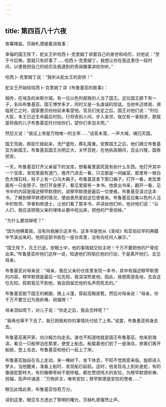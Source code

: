 ```yaml
---
---
---
```

title: 第四百八十六夜
---






夜幕降临，莎赫札德接着讲故事：





幸福的国王陛下，蛇女王听哈西卜·克里姆丁讲罢自己的身世和经历，对他说：“至于今后嘛，那就只有好事了……哈西卜·克里姆丁，我想让你在我这里住一段时间，以便我把自己的经历及我遇到的奇闻趣事讲给你听。”

哈西卜·克里姆丁说：“我听从蛇女王的安排！”





蛇女王开始给哈西卜·克里姆丁讲《布鲁基亚的故事》：

相传，在埃及的米斯尔城，有一位以色列部族的人当了国王。这位国王膝下有一子，名叫布鲁基亚。国王博学多才，同时又是一名虔诚的信徒。当他年迈体弱、濒临死亡之时，国家要员纷纷前来看望他。官员们坐定之后，国王对他们说：“列位大臣，本王已近生命最后时刻，行将告别人间，步入来世。我仅有一事相求，那就是将我的儿子布鲁基亚托付给你们，望你们多加关照。”

然后又说：“我证上帝是万物唯一的主宰……”话音未落，一声大喊，魂归天国。

国王驾崩，群臣忙碌起来，洗尸盛殓，葬礼隆重。安葬国王之后，他们拥立布鲁基亚为新国王。布鲁基亚国王光明正大，关怀百姓，在他执政期间，百业兴隆，国泰民安。

一天，布鲁基亚打开父亲留下的宝库，想看看里面究竟有些什么东西。他打开其中一个宝库，发现里面有道门，推开门进去一看，只见那是一间幽室，那里有一根白色大理石柱，柱子上有一口乌木箱子。布鲁基亚拿下那口箱子，打开一看，发现里面有一只金匣子。他打开金匣子，看见里面有一本书。他拿出书来，翻开一看，见书中的内容是描述穆罕默德的，说穆罕默德是最后一位使者。布鲁基亚读过这本书，了解到穆罕默德的情况，便由衷热爱起这位使者来。布鲁基亚召集以色列人当中的牧师、学者和修道士，让他们看了那本书，并读给他们听。他对他们说：“众人们，我应该把我父亲的埋体从墓中挖出来，把他的尸骨烧掉。”

“为什么要烧掉呢？”

“因为他瞒着我，没有向我展示这本书。这本书是他从《圣经》和亚伯拉罕的典籍中节录出来的。他把这部书放在一座仓库里，没有向任何人展示。”

“国王陛下，先王已逝，安眠土中，他的事情就交给主吧！千万不要把他的尸骨挖出来。”布鲁基亚听他们这样一说，知道他们将阻拦他的行动，于是离开他们，去见母亲。

布鲁基亚对母亲说：“母亲，我在父亲的仓库里发现一本书，其中有描述穆罕默德的内容。穆罕默德是最后一位先知，我深深热爱他。因此，我想周游各地，去会这位先知。假若我见不到他，我会因留恋他的名声而死去的。”

布鲁基亚脱下国王的朝服，换上斗篷，穿起高靿皮靴，然后对母亲说：“母亲，你千万不要忘记为我祈祷、祝福呀！”

母亲泪如雨下，对儿子说：“你走之后，我会怎样呢？”

“我再也等不下去了。我已把我和你的事情托付给了上帝。”说罢，布鲁基亚转身走去。

布鲁基亚离开家，向沙姆方向走去。谁也不知道他就是国王布鲁基亚。他来到海滨，看见一只船停泊在那里，便登上船去。船载着他们到了一座海岛，旅客们离开船舱，登上岛去，布鲁基亚和他们一起上了岸。

布鲁基亚独自在岛上走动，来一棵树下，坐下休息，不知不觉困意来临，旋即进入梦乡。当他醒来，准备上船时，发现船已起航。这时，他发现岛上到处是蛇，有的像骆驼那样大，有的像椰枣树干那样粗，都在赞颂伟大的安拉，为穆罕默德祈祷、祝福，高声吟诵道：“万物非主，唯有安拉；穆罕默德是安拉的使者……”

眼见此情此景，布鲁基亚惊奇万分。





讲到这里，眼见东方透出了黎明的曙光，莎赫札德戛然止声。